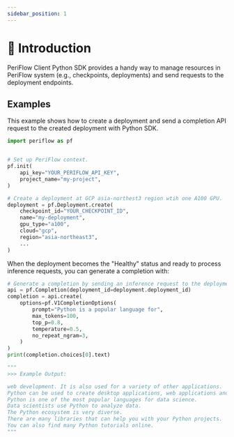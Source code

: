 ```yaml
---
sidebar_position: 1
---
```


# 👋 Introduction

PeriFlow Client Python SDK provides a handy way to manage resources in PeriFlow system (e.g., checkpoints, deployments) and send requests to the deployment endpoints.

## Examples

This example shows how to create a deployment and send a completion API request to the created deployment with Python SDK.

```python
import periflow as pf


# Set up PeriFlow context.
pf.init(
    api_key="YOUR_PERIFLOW_API_KEY",
    project_name="my-project",
)

# Create a deployment at GCP asia-northest3 region wtih one A100 GPU.
deployment = pf.Deployment.create(
    checkpoint_id="YOUR_CHECKPOINT_ID",
    name="my-deployment",
    gpu_type="a100",
    cloud="gcp",
    region="asia-northeast3",
    ...
)
```

When the deployment becomes the "Healthy" status and ready to process inference requests, you can generate a completion with:

```python
# Generate a completion by sending an inference request to the deployment created above.
api = pf.Completion(deployment_id=deployment.deployment_id)
completion = api.create(
    options=pf.V1CompletionOptions(
        prompt="Python is a popular language for",
        max_tokens=100,
        top_p=0.8,
        temperature=0.5,
        no_repeat_ngram=3,
    )
)
print(completion.choices[0].text)

"""
>>> Example Output:

web development. It is also used for a variety of other applications.
Python can be used to create desktop applications, web applications and mobile applications as well.
Python is one of the most popular languages for data science.
Data scientists use Python to analyze data.
The Python ecosystem is very diverse.
There are many libraries that can help you with your Python projects.
You can also find many Python tutorials online.
"""
```
